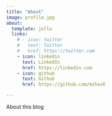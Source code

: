 ```yaml
---
title: "About"
image: profile.jpg
about:
  template: jolla
  links:
    # - icon: twitter
    #   text: Twitter
    #   href: https://twitter.com
    - icon: linkedin
      text: LinkedIn
      href: https://linkedin.com
    - icon: github
      text: Github
      href: https://github.com/mihasK

---
```


About this blog
